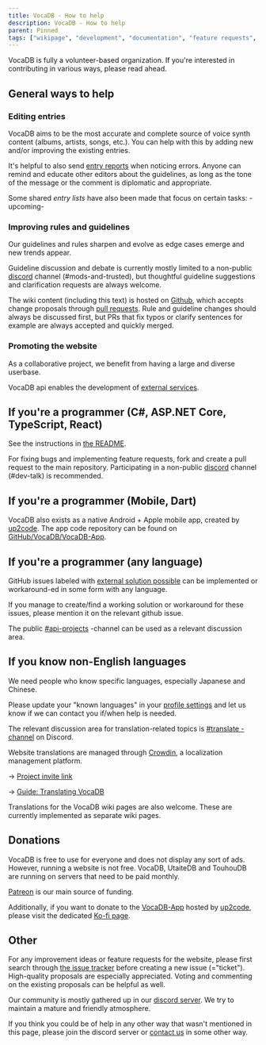 ```yaml
---
title: VocaDB - How to help
description: VocaDB - How to help
parent: Pinned
tags: ["wikipage", "development", "documentation", "feature requests", "github", "translation", "languages", "vocadb"]
---
```


VocaDB is fully a volunteer-based organization. If you're interested in contributing in various ways, please read ahead.

## General ways to help

### Editing entries

VocaDB aims to be the most accurate and complete source of voice synth content (albums, artists, songs, etc.). You can help with this by adding new and/or improving the existing entries.

It's helpful to also send [entry reports](/docs/entry-reports) when noticing errors. Anyone can remind and educate other editors about the guidelines, as long as the tone of the message or the comment is diplomatic and appropriate.

Some shared *entry lists* have also been made that focus on certain tasks: -upcoming- 

### Improving rules and guidelines

Our guidelines and rules sharpen and evolve as edge cases emerge and new trends appear.

Guideline discussion and debate is currently mostly limited to a non-public [discord](https://discord.com/invite/3bwXQNXKCz) channel (#mods-and-trusted), but thoughtful guideline suggestions and clarification requests are always welcome.

The wiki content (including this text) is hosted on [Github](https://github.com/VocaDB/Wiki), which accepts change proposals through [pull requests](https://docs.github.com/en/pull-requests/collaborating-with-pull-requests/proposing-changes-to-your-work-with-pull-requests/creating-a-pull-request). Rule and guideline changes should always be discussed first, but PRs that fix typos or clarify sentences for example are always accepted and quickly merged.

### Promoting the website

As a collaborative project, we benefit from having a large and diverse userbase.

VocaDB api enables the development of [external services](/docs/services-that-make-use-of-vocadb-apis).

## If you're a programmer (C#, ASP.NET Core, TypeScript, React)

See the instructions in [the README](https://github.com/VocaDB/vocadb#readme).

For fixing bugs and implementing feature requests, fork and create a pull request to the main repository. Participating in a non-public [discord](https://discord.com/invite/3bwXQNXKCz) channel (#dev-talk) is recommended.

## If you're a programmer (Mobile, Dart)

VocaDB also exists as a native Android + Apple mobile app, created by [up2code](https://vocadb.net/Profile/up2up). The app code repository can be found on [GitHub/VocaDB/VocaDB-App](https://github.com/VocaDB/VocaDB-App).

## If you're a programmer (any language)

GitHub issues labeled with [external solution possible](https://github.com/VocaDB/vocadb/issues?q=is%3Aissue+is%3Aopen+label%3A%22external+solution+possible%22) can be implemented or workaround-ed in some form with any language.

If you manage to create/find a working solution or workaround for these issues, please mention it on the relevant github issue.

The public [#api-projects](https://discord.com/channels/309072240639737866/1039922389301072014) -channel can be used as a relevant discussion area.

## If you know non-English languages

We need people who know specific languages, especially Japanese and Chinese.

Please update your "known languages" in your [profile settings](https://vocadb.net/User/MySettings) and let us know if we can contact you if/when help is needed.

The relevant discussion area for translation-related topics is [#translate -channel](https://discord.com/channels/309072240639737866/808128811056889886) on Discord.

Website translations are managed through [Crowdin](https://crowdin.com/project/vocadb), a localization management platform.

-> [Project invite link](https://crowdin.com/project/vocadb/invite?h=8d85a8e422a7f8a6ea089630935c7fd61702299)

-> [Guide: Translating VocaDB](/docs/translating-vocadb/translating-vocadb)

Translations for the VocaDB wiki pages are also welcome. These are currently implemented as separate wiki pages. 

## Donations

VocaDB is free to use for everyone and does not display any sort of ads. However, running a website is not free. VocaDB, UtaiteDB and TouhouDB are running on servers that need to be paid monthly. 

[Patreon](https://www.patreon.com/vocadb) is our main source of funding.

Additionally, if you want to donate to the [VocaDB-App](https://github.com/VocaDB/VocaDB-App) hosted by [up2code](https://vocadb.net/Profile/up2up), please visit the dedicated [Ko-fi page](https://ko-fi.com/up2up039).

## Other

For any improvement ideas or feature requests for the website, please first search through [the issue tracker](https://github.com/VocaDB/vocadb/issues) before creating a new issue (="ticket"). High-quality proposals are especially appreciated. Voting and commenting on the existing proposals can be helpful as well. 

Our community is mostly gathered up in our [discord server](https://discord.com/invite/3bwXQNXKCz). We try to maintain a mature and friendly atmosphere. 

If you think you could be of help in any other way that wasn't mentioned in this page, please join the discord server or [contact us](/docs/contact) in some other way. 